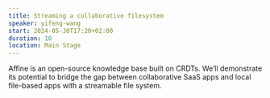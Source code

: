 ```yaml
---
title: Streaming a collaborative filesystem
speaker: yifeng-wang
start: 2024-05-30T17:20+02:00
duration: 10
location: Main Stage
---
```


Affine is an open-source knowledge base built on CRDTs. We’ll demonstrate its potential to bridge the gap between collaborative SaaS apps and local file-based apps with a streamable file system.
